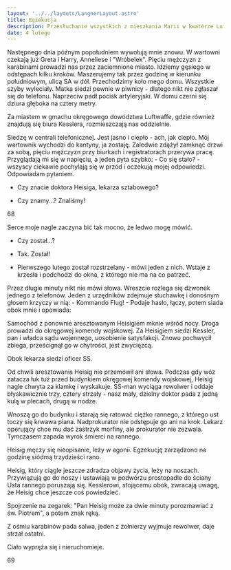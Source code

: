 ```yaml
---
layout: '../../layouts/LangnerLayout.astro'
title: Egzekucja
description: Przesłuchanie wszystkich z mieszkania Marii w kwaterze Luftwaffe, która jest siedzibą nadprokuratora Kesslera. Okazuje się, że doktor Heisig został śmiertelnie ranny podczas próby ucieczki i następnego dnia dokonano na konającym egzekucji.
date: 4 lutego
---
```


Następnego dnia późnym popołudniem wywołują mnie znowu. W wartowni czekają już Greta i Harry, Anneliese i "Wróbelek". Pięciu mężczyzn z karabinami prowadzi nas przez zaciemnione miasto. Idziemy gęsiego w odstępach kilku kroków. Maszerujemy tak przez godzinę w kierunku południowym, ulicą SA w dół. Przechodzimy koło mego domu. Wszystkie szyby wyleciały. Matka siedzi pewnie w piwnicy - dlatego nikt nie zgłaszał się do telefonu. Naprzeciw padł pocisk artyleryjski. W domu czerni się dziura głęboka na cztery metry.

Za miastem w gmachu okręgowego dowództwa Luftwaffe, gdzie również znajdują się biura Kesslera, rozmieszczają nas oddzielnie.

Siedzę w centrali telefonicznej. Jest jasno i ciepło - ach, jak ciepło. Mój wartownik wychodzi do kantyny, ja zostaję. Zaledwie zdążył zamknąć drzwi za sobą, pięciu mężczyzn przy biurkach i registratorach przerywa pracę. Przyglądają mi się w napięciu, a jeden pyta szybko: - Co się stało? - wszyscy ciekawie pochylają się w przód i oczekują mojej odpowiedzi. Odpowiadam pytaniem.

- Czy znacie doktora Heisiga, lekarza sztabowego?

- Czy znamy...? Znaliśmy!

68

Serce moje nagle zaczyna bić tak mocno, że ledwo mogę mówić.

- Czy został...?

- Tak. Został!

- Pierwszego lutego został rozstrzelany - mówi jeden z nich. Wstaje z krzesła i podchodzi do okna, z którego nie ma na co patrzeć.

Przez długie minuty nikt nie mówi słowa. Wreszcie rozlega się dzwonek jednego z telefonów. Jeden z urzędników zdejmuje słuchawkę i donośnym głosem krzyczy w nią: - Kommando Flug! - Podaje hasło, łączy, potem siada obok mnie i opowiada:

Samochód z ponownie aresztowanym Heisigiem mknie wśród nocy. Droga prowadzi do okręgowej komendy wojskowej. Za Heisigiem siedzi Kessler, pan i władca sądu wojennego, uosobienie satysfakcji. Znowu pochwycił zbiega, prześcignął go w chytrości, jest zwycięzcą.

Obok lekarza siedzi oficer SS.

Od chwili aresztowania Heisig nie przemówił ani słowa. Podczas gdy wóz zatacza łuk tuż przed budynkiem okręgowej komendy wojskowej, Heisig nagle chwyta za klamkę i wyskakuje. SS-man wyciąga rewolwer i oddaje błyskawicznie trzy, cztery strzały - nasz mały, dzielny doktor pada z jedną kulą w plecach, drugą w nodze.

Wnoszą go do budynku i starają się ratować ciężko rannego, z którego ust toczy się krwawa piana. Nadprokurator nie odstępuje go ani na krok. Lekarz operujący chce mu dać zastrzyk morfiny, ale prokurator nie zezwala. Tymczasem zapada wyrok śmierci na rannego.

Heisig męczy się nieopisanie, leży w agonii. Egzekucję zarządzono na godzinę siódmą trzydzieści rano.

Heisig, który ciągle jeszcze zdradza objawy życia, leży na noszach. Przywiązują go do noszy i ustawiają w podwórzu prostopadle do ściany Usta rannego poruszają się. Kesslerowi, stojącemu obok, zwracają uwagę, że Heisig chce jeszcze coś powiedzieć.

Spojrzenie na zegarek: "Pan Heisig może za dwie minuty porozmawiać z św. Piotrem", a potem znak ręką.

Z ośmiu karabinów pada salwa, jeden z żołnierzy wyjmuje rewolwer, daje strzał ostatni.

Ciało wypręża się i nieruchomieje.

69
